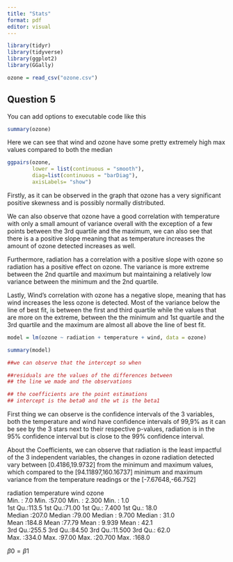 ```yaml
---
title: "Stats"
format: pdf
editor: visual
---
```


```r
library(tidyr)
library(tidyverse)
library(ggplot2)
library(GGally)

ozone = read_csv("ozone.csv")
```

## Question 5




You can add options to executable code like this

```r
  
summary(ozone)

```
Here we can see that wind and ozone have some pretty extremely high max values compared to both the median 

```r
    

ggpairs(ozone,
        lower = list(continuous = "smooth"),
        diag=list(continuous = "barDiag"),
        axisLabels= "show")


```
Firstly, as it can be observed in the graph that ozone has a very significant positive skewness and is possibly normally distributed.

We can also observe that ozone have a good correlation with temperature with only a small amount of variance overall with the exception of a few points between the 3rd quartile and the maximum, we can also see that there is a a positive slope meaning that as temperature increases the amount of ozone detected increases as well. 

Furthermore, radiation has a correlation with a positive slope with ozone so radiation has a positive effect on ozone. The variance is more extreme between the 2nd quartile and maximum but maintaining a relatively low variance between the minimum and the 2nd quartile.

Lastly, Wind's correlation with ozone has a negative slope, meaning that has wind increases the less ozone is detected. Most of the variance below the line of best fit, is between the first and third quartile while the values that are more on the extreme, between the the minimum and 1st quartile and the 3rd quartile and the maximum are almost all above the line of best fit.

```r
    
model = lm(ozone ~ radiation + temperature + wind, data = ozone)

summary(model)

##we can observe that the intercept so when  	

##residuals are the values of the differences between
## the line we made and the observations

## the coefficients are the point estimations
## intercept is the beta0 and the wt is the beta1


```
First thing we can observe is the confidence intervals of the 3 variables, both the temperature and wind have confidence intervals of 99,9% as it can be see by the 3 stars next to their respective p-values, radiation is in the 95% confidence interval but is close to the 99% confidence interval.

About the Coefficients, we can observe that radiation is the least impactful of the 3 independent variables, the changes in ozone radiation detected vary between [0.4186,19.9732] from the minimum and maximum values, which compared to the [94.11897,160.16737] minimum and maximum variance from the temperature readings or the [-7.67648,-66.752]


radiation      temperature         wind            ozone      
 Min.   :  7.0   Min.   :57.00   Min.   : 2.300   Min.   :  1.0  
 1st Qu.:113.5   1st Qu.:71.00   1st Qu.: 7.400   1st Qu.: 18.0  
 Median :207.0   Median :79.00   Median : 9.700   Median : 31.0  
 Mean   :184.8   Mean   :77.79   Mean   : 9.939   Mean   : 42.1  
 3rd Qu.:255.5   3rd Qu.:84.50   3rd Qu.:11.500   3rd Qu.: 62.0  
 Max.   :334.0   Max.   :97.00   Max.   :20.700   Max.   :168.0  


$\beta0 = \beta1$
```r
    



```

```r
    



```
